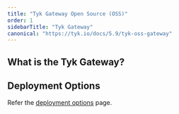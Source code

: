 ```yaml
---
title: "Tyk Gateway Open Source (OSS)"
order: 1
sidebarTitle: "Tyk Gateway"
canonical: "https://tyk.io/docs/5.9/tyk-oss-gateway"
---
```



## What is the Tyk Gateway?

<TykGatewayFeaturesInclude/>

## Deployment Options

Refer the [deployment options](/docs/5.9/apim) page.